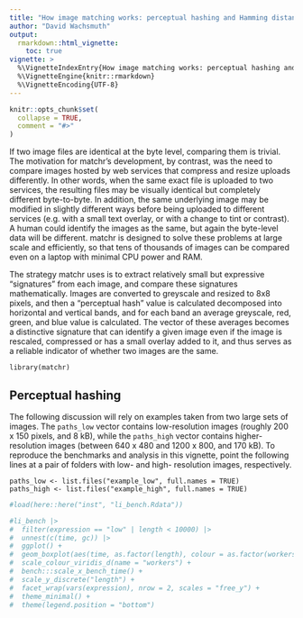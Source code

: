 ```yaml
---
title: "How image matching works: perceptual hashing and Hamming distances"
author: "David Wachsmuth"
output: 
  rmarkdown::html_vignette:
    toc: true
vignette: >
  %\VignetteIndexEntry{How image matching works: perceptual hashing and Hamming distances}
  %\VignetteEngine{knitr::rmarkdown}
  %\VignetteEncoding{UTF-8}
---
```


```r
knitr::opts_chunk$set(
  collapse = TRUE,
  comment = "#>"
)
```

If two image files are identical at the byte level, comparing them is trivial. The motivation for matchr's development, by contrast, was the need to compare images hosted by web services that compress and resize uploads differently. In other words, when the same exact file is uploaded to two services, the resulting files may be visually identical but completely different byte-to-byte. In addition, the same underlying image may be modified in slightly different ways before being uploaded to different services (e.g. with a small text overlay, or with a change to tint or contrast). A human could identify the images as the same, but again the byte-level data will be different. matchr is designed to solve these problems at large scale and efficiently, so that tens of thousands of images can be compared even on a laptop with minimal CPU power and RAM.

The strategy matchr uses is to extract relatively small but expressive "signatures" from each image, and compare these signatures mathematically. Images are converted to greyscale and resized to 8x8 pixels, and then a "perceptual hash" value is calculated  decomposed into horizontal and vertical bands, and for each band an average greyscale, red, green, and blue value is calculated. The vector of these averages becomes a distinctive signature that can identify a given image even if the image is rescaled, compressed or has a small overlay added to it, and thus serves as a reliable indicator of whether two images are the same.

```
library(matchr)
```

## Perceptual hashing



The following discussion will rely on examples taken from two large sets of images. The `paths_low` vector contains low-resolution images (roughly 200 x 150 pixels, and 8 kB), while the `paths_high` vector contains higher-resolution images (between 640 x 480 and 1200 x 800, and 170 kB). To reproduce the benchmarks and analysis in this vignette, point the following lines at a pair of folders with low- and high- resolution images, respectively.

```
paths_low <- list.files("example_low", full.names = TRUE)
paths_high <- list.files("example_high", full.names = TRUE)
```





``` r

#load(here::here("inst", "li_bench.Rdata"))

#li_bench |> 
#  filter(expression == "low" | length < 10000) |> 
#  unnest(c(time, gc)) |> 
#  ggplot() +
#  geom_boxplot(aes(time, as.factor(length), colour = as.factor(workers))) +
#  scale_colour_viridis_d(name = "workers") +
#  bench:::scale_x_bench_time() +
#  scale_y_discrete("length") +
#  facet_wrap(vars(expression), nrow = 2, scales = "free_y") +
#  theme_minimal() +
#  theme(legend.position = "bottom")
```
